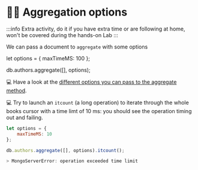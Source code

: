 # 🦸‍♂️ Aggregation options

:::info
Extra activity, do it if you have extra time or are following at home, won't be covered during the hands-on Lab
:::


We can pass a document to `aggregate` with some options

let options = {
    maxTimeMS: 100
};

db.authors.aggregate([], options);


💻 Have a look at the [different options you can pass to the aggregate method](https://www.mongodb.com/docs/manual/reference/method/db.collection.aggregate/#mongodb-method-db.collection.aggregate).


💻 Try to launch an `itcount` (a long operation) to iterate through the whole books cursor with a time limt of 10 ms: you should see the operation timing out and failing.

```js
let options = {
    maxTimeMS: 10
};

db.authors.aggregate([], options).itcount();

> MongoServerError: operation exceeded time limit
```